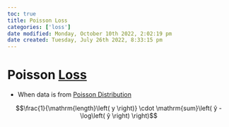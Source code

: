 ```yaml
---
toc: true
title: Poisson Loss
categories: ['loss']
date modified: Monday, October 10th 2022, 2:02:19 pm
date created: Tuesday, July 26th 2022, 8:33:15 pm
---
```


# Poisson [Loss](loss.qmd)
- When data is from [Poisson Distribution](Poisson%20Distribution.qmd)

$$\frac{1}{\mathrm{length}\left( y \right)} \cdot \mathrm{sum}\left( ŷ - \log\left( ŷ \right) \right)$$



